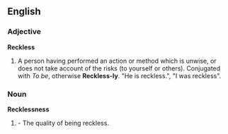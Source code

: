 ==English==
===Adjective===
'''Reckless'''

#A person having performed an action or method which is unwise, or does not take account of the risks (to yourself or others).  Conjugated with ''To be'', otherwise '''Reckless-ly'''.  "He is reckless.", "I was reckless".

===Noun===
'''Recklessness'''
# - The quality of being reckless.